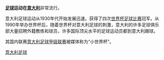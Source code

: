 '''[[足球|足球]]运动在[[意大利|意大利]]'''非常流行。

意大利足球运动从1930年代开始发展迅速。获得了四次[[世界杯足球比赛|世界杯足球比赛]]冠军。从1990年举办世界杯后，随着世界杯对意大利足球的刺激，意大利的许多足球俱乐部大量招聘外籍教练和球员，许多国际顶尖水平的足球运动员都到意大利踢球。

其国内联赛[[意大利足球甲级联赛|意大利足球甲级联赛]]被媒体称为“小世界杯”。

{{soccer-stub}}

[[Category:意大利足球|]]
